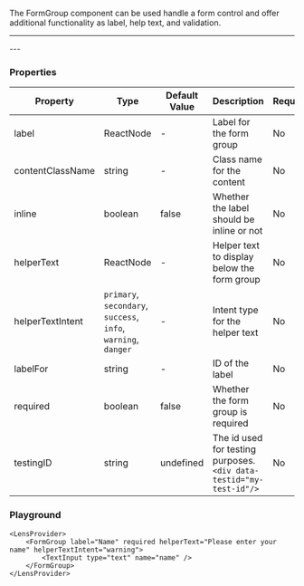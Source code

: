 
The FormGroup component can be used handle a form control and offer additional functionality as label, help text, and validation.


---
<BrowserOnly>
<LensProvider>
    <FormGroup label="Name" required helperText="Please enter your name" helperTextIntent="warning">
        <TextInput type="text" name="name" />
    </FormGroup>
</LensProvider>
</BrowserOnly>
---

### Properties

|Property|Type|Default Value|Description|Required|
|---|---|---|---|---|
|label|ReactNode|-|Label for the form group|No|
|contentClassName|string|-|Class name for the content|No|
|inline|boolean|false|Whether the label should be inline or not|No|
|helperText|ReactNode|-|Helper text to display below the form group|No|
|helperTextIntent|`primary`, `secondary`, `success`, <br/>`info`, `warning`, `danger`|-|Intent type for the helper text|No|
|labelFor|string|-|ID of the label|No|
|required|boolean|false|Whether the form group is required|No|
|testingID| string | undefined | The id used for testing purposes.<br/>`<div data-testid="my-test-id"/>` |No|

### Playground

```tsx live
<LensProvider>
    <FormGroup label="Name" required helperText="Please enter your name" helperTextIntent="warning">
        <TextInput type="text" name="name" />
    </FormGroup>
</LensProvider>
```